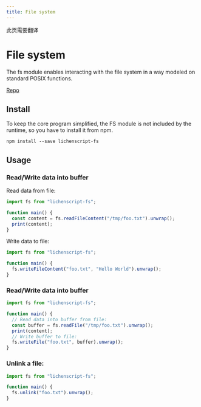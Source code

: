 ```yaml
---
title: File system
---
```



<Callout type="warning" emoji="⚠️">
  此页需要翻译
</Callout>

# File system

The fs module enables interacting with the file system in a way modeled on standard POSIX functions.

[Repo](https://github.com/lichenscript/lichenscript-fs)

## Install

To keep the core program simplified, the FS module is not included by the runtime, so you have to install it from npm.

```
npm install --save lichenscript-fs
```

## Usage

### Read/Write data into buffer

Read data from file:

```js
import fs from "lichenscript-fs";

function main() {
  const content = fs.readFileContent("/tmp/foo.txt").unwrap();
  print(content);
}
```

Write data to file:

```js
import fs from "lichenscript-fs";

function main() {
  fs.writeFileContent("foo.txt", "Hello World").unwrap();
}
```

### Read/Write data into buffer

```js
import fs from "lichenscript-fs";

function main() {
  // Read data into buffer from file:
  const buffer = fs.readFile("/tmp/foo.txt").unwrap();
  print(content);
  // Write buffer to file:
  fs.writeFile("foo.txt", buffer).unwrap();
}
```

### Unlink a file:

```js
import fs from "lichenscript-fs";

function main() {
  fs.unlink("foo.txt").unwrap();
}
```